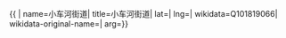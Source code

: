 {{ {{{1|PRC admin/showdata}}}|
name=小车河街道|
title=小车河街道|
lat=|
lng=|
wikidata=Q101819066|
wikidata-original-name=|
arg={{{arg|}}}}}